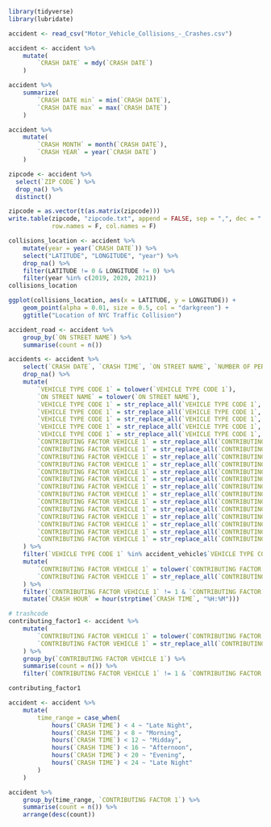 ```r
library(tidyverse)
library(lubridate)

```

```r

accident <- read_csv("Motor_Vehicle_Collisions_-_Crashes.csv")
```

```r
accident <- accident %>%
    mutate(
        `CRASH DATE` = mdy(`CRASH DATE`)
    )

accident %>%
    summarize(
        `CRASH DATE min` = min(`CRASH DATE`),
        `CRASH DATE max` = max(`CRASH DATE`)
    )

accident %>%
    mutate(
        `CRASH MONTH` = month(`CRASH DATE`),
        `CRASH YEAR` = year(`CRASH DATE`)
    )
```
```r
zipcode <- accident %>% 
  select(`ZIP CODE`) %>% 
  drop_na() %>% 
  distinct()

zipcode = as.vector(t(as.matrix(zipcode)))
write.table(zipcode, "zipcode.txt", append = FALSE, sep = ",", dec = ".",
            row.names = F, col.names = F)
```



```r
collisions_location <- accident %>%
    mutate(year = year(`CRASH DATE`)) %>%
    select("LATITUDE", "LONGITUDE", "year") %>%
    drop_na() %>%
    filter(LATITUDE != 0 & LONGITUDE != 0) %>%
    filter(year %in% c(2019, 2020, 2021))
collisions_location
```

```r
ggplot(collisions_location, aes(x = LATITUDE, y = LONGITUDE)) +
    geom_point(alpha = 0.01, size = 0.5, col = "darkgreen") +
    ggtitle("Location of NYC Traffic Collision")
```

```r
accident_road <- accident %>%
    group_by(`ON STREET NAME`) %>%
    summarise(count = n())
```

```r
accidents <- accident %>%
    select(`CRASH DATE`, `CRASH TIME`, `ON STREET NAME`, `NUMBER OF PERSONS INJURED`, `NUMBER OF PERSONS KILLED`, `NUMBER OF PEDESTRIANS INJURED`, `NUMBER OF MOTORIST INJURED`, `CONTRIBUTING FACTOR VEHICLE 1`, `VEHICLE TYPE CODE 1`) %>%
    drop_na() %>%
    mutate(
        `VEHICLE TYPE CODE 1` = tolower(`VEHICLE TYPE CODE 1`),
        `ON STREET NAME` = tolower(`ON STREET NAME`),
        `VEHICLE TYPE CODE 1` = str_replace_all(`VEHICLE TYPE CODE 1`, ".*sedan.*", "sedan"),
        `VEHICLE TYPE CODE 1` = str_replace_all(`VEHICLE TYPE CODE 1`, ".*bus.*", "bus"),
        `VEHICLE TYPE CODE 1` = str_replace_all(`VEHICLE TYPE CODE 1`, ".*wagon.*", "wagon"),
        `VEHICLE TYPE CODE 1` = str_replace_all(`VEHICLE TYPE CODE 1`, ".*truck.*", "truck"),
        `VEHICLE TYPE CODE 1` = str_replace_all(`VEHICLE TYPE CODE 1`, ".*bicycle.*", "bike"),
        `CONTRIBUTING FACTOR VEHICLE 1` = str_replace_all(`CONTRIBUTING FACTOR VEHICLE 1`, ".*cell phone.*", "electronic devices"),
        `CONTRIBUTING FACTOR VEHICLE 1` = str_replace_all(`CONTRIBUTING FACTOR VEHICLE 1`, ".*electronic.*", "electronic devices"),
        `CONTRIBUTING FACTOR VEHICLE 1` = str_replace_all(`CONTRIBUTING FACTOR VEHICLE 1`, ".*headphone.*", "electronic devices"),
        `CONTRIBUTING FACTOR VEHICLE 1` = str_replace_all(`CONTRIBUTING FACTOR VEHICLE 1`, ".*navigation device.*", "electronic devices"),
        `CONTRIBUTING FACTOR VEHICLE 1` = str_replace_all(`CONTRIBUTING FACTOR VEHICLE 1`, ".*texting.*", "electronic devices"),
        `CONTRIBUTING FACTOR VEHICLE 1` = str_replace_all(`CONTRIBUTING FACTOR VEHICLE 1`, ".*fatigue.*", "fatigue"),
        `CONTRIBUTING FACTOR VEHICLE 1` = str_replace_all(`CONTRIBUTING FACTOR VEHICLE 1`, ".*sleep.*", "fatigue"),
        `CONTRIBUTING FACTOR VEHICLE 1` = str_replace_all(`CONTRIBUTING FACTOR VEHICLE 1`, ".*vihecle vendalism.*", "vihecle defection"),
        `CONTRIBUTING FACTOR VEHICLE 1` = str_replace_all(`CONTRIBUTING FACTOR VEHICLE 1`, ".*windshield inadequate.*", "vihecle defection"),
        `CONTRIBUTING FACTOR VEHICLE 1` = str_replace_all(`CONTRIBUTING FACTOR VEHICLE 1`, ".*tire failure/inadequate.*", "vihecle defection"),
        `CONTRIBUTING FACTOR VEHICLE 1` = str_replace_all(`CONTRIBUTING FACTOR VEHICLE 1`, ".*tinted windows.*", "vihecle defection"),
        `CONTRIBUTING FACTOR VEHICLE 1` = str_replace_all(`CONTRIBUTING FACTOR VEHICLE 1`, ".*headlights defective.*", "vihecle defection"),
        `CONTRIBUTING FACTOR VEHICLE 1` = str_replace_all(`CONTRIBUTING FACTOR VEHICLE 1`, ".*brakes defective.*", "vihecle defection"),
        `CONTRIBUTING FACTOR VEHICLE 1` = str_replace_all(`CONTRIBUTING FACTOR VEHICLE 1`, ".*accelerator defective.*", "vihecle defection")
    ) %>%
    filter(`VEHICLE TYPE CODE 1` %in% accident_vehicle$`VEHICLE TYPE CODE 1`) %>%
    mutate(
        `CONTRIBUTING FACTOR VEHICLE 1` = tolower(`CONTRIBUTING FACTOR VEHICLE 1`),
        `CONTRIBUTING FACTOR VEHICLE 1` = str_replace_all(`CONTRIBUTING FACTOR VEHICLE 1`, "illness*", "illness")
    ) %>%
    filter(`CONTRIBUTING FACTOR VEHICLE 1` != 1 & `CONTRIBUTING FACTOR VEHICLE 1` != 80 & `CONTRIBUTING FACTOR VEHICLE 1` != "unspecified") %>%
    mutate(`CRASH HOUR` = hour(strptime(`CRASH TIME`, "%H:%M")))
```


```r
# trashcode
contributing_factor1 <- accident %>%
    mutate(
        `CONTRIBUTING FACTOR VEHICLE 1` = tolower(`CONTRIBUTING FACTOR VEHICLE 1`),
        `CONTRIBUTING FACTOR VEHICLE 1` = str_replace_all(`CONTRIBUTING FACTOR VEHICLE 1`, "illness*", "illness")
    ) %>%
    group_by(`CONTRIBUTING FACTOR VEHICLE 1`) %>%
    summarise(count = n()) %>%
    filter(`CONTRIBUTING FACTOR VEHICLE 1` != 1 & `CONTRIBUTING FACTOR VEHICLE 1` != 80 & `CONTRIBUTING FACTOR VEHICLE 1` != "unspecified")

contributing_factor1
```


```r

accident <- accident %>%
    mutate(
        time_range = case_when(
            hours(`CRASH TIME`) < 4 ~ "Late Night",
            hours(`CRASH TIME`) < 8 ~ "Morning",
            hours(`CRASH TIME`) < 12 ~ "Midday",
            hours(`CRASH TIME`) < 16 ~ "Afternoon",
            hours(`CRASH TIME`) < 20 ~ "Evening",
            hours(`CRASH TIME`) < 24 ~ "Late Night"
        )
    )
```

```r

accident %>%
    group_by(time_range, `CONTRIBUTING FACTOR 1`) %>%
    summarise(count = n()) %>%
    arrange(desc(count))

```